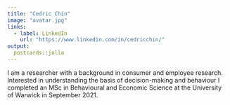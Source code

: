 ```yaml
---
title: "Cedric Chin"
image: "avatar.jpg"
links:
  - label: LinkedIn
    url: "https://www.linkedin.com/in/cedricchin/"
output:
  postcards::jolla
---
```


I am a researcher with a background in consumer and employee research. Interested in understanding the basis of decision-making and behaviour I completed an MSc in Behavioural and Economic Science at the University of Warwick in September 2021.
